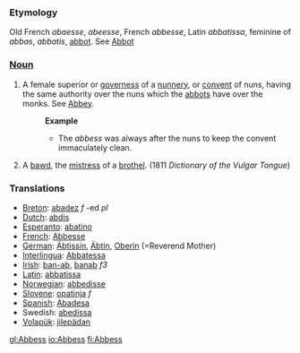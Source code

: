 === Etymology ===
Old French ''abaesse'', ''abeesse'', French ''abbesse'', Latin ''abbatissa'', feminine of ''abbas'', ''abbatis'', [[abbot]]. See [[Abbot]]
=== [[Noun]] ===
#A female superior or [[governess]] of a [[nunnery]], or [[convent]] of nuns, having the same authority over the nuns which the [[abbots]] have over the monks. See [[Abbey]].
#:'''Example'''
#:*The ''abbess'' was always after the nuns to keep the convent immaculately clean.
#A [[bawd]], the [[mistress]] of a [[brothel]]. (1811 ''Dictionary of the Vulgar Tongue'')

=== Translations ===
*[[Breton]]: [[abadez]] ''f'' -ed ''pl''
*[[Dutch]]: [[abdis]]
*[[Esperanto]]: [[abatino]]
*[[French]]: [[Abbesse]]
*[[German]]: [[Äbtissin]], [[Äbtin]], [[Oberin]] (=Reverend Mother)
*[[Interlingua]]: [[Abbatessa]]
*[[Irish]]: [[ban-ab]], [[banab]] ''f3''
*[[Latin]]: [[abbatissa]]
*[[Norwegian]]: [[abbedisse]]
*[[Slovene]]: [[opatinja]] ''f''
*[[Spanish]]: [[Abadesa]]
*Swedish: [[abedissa]]
*[[Volapük]]: [[jilepädan]]

[[gl:Abbess]]
[[io:Abbess]]
[[fi:Abbess]]